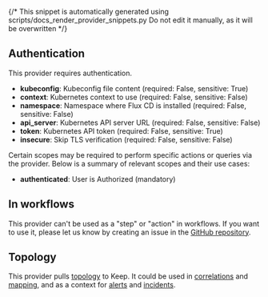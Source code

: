 {/* This snippet is automatically generated using scripts/docs_render_provider_snippets.py 
Do not edit it manually, as it will be overwritten */}

## Authentication
This provider requires authentication.
- **kubeconfig**: Kubeconfig file content (required: False, sensitive: True)
- **context**: Kubernetes context to use (required: False, sensitive: False)
- **namespace**: Namespace where Flux CD is installed (required: False, sensitive: False)
- **api_server**: Kubernetes API server URL (required: False, sensitive: False)
- **token**: Kubernetes API token (required: False, sensitive: True)
- **insecure**: Skip TLS verification (required: False, sensitive: False)

Certain scopes may be required to perform specific actions or queries via the provider. Below is a summary of relevant scopes and their use cases:
- **authenticated**: User is Authorized (mandatory) 



## In workflows

This provider can't be used as a "step" or "action" in workflows. If you want to use it, please let us know by creating an issue in the [GitHub repository](https://github.com/keephq/keep/issues).




## Topology
This provider pulls [topology](/overview/servicetopology) to Keep. It could be used in [correlations](/overview/correlation-topology) 
and [mapping](/overview/enrichment/mapping#mapping-with-topology-data), and as a context 
for [alerts](/alerts/sidebar#7-alert-topology-view) and [incidents](/overview#17-incident-topology).
